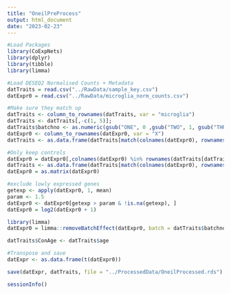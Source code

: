 ```yaml
---
title: "OneilPreProcess"
output: html_document
date: "2023-02-23"
---
```


```r
#Load Packages
library(CoExpNets)
library(dplyr)
library(tibble)
library(limma)
```

```r
#Load DESEQ2 Normalised Counts + Metadata
datTraits = read.csv("../RawData/sample_key.csv")
datExpr0 = read.csv("../RawData/microglia_norm_counts.csv")

#Make sure they match up
datTraits <- column_to_rownames(datTraits, var = "microglia")
datTraits <- datTraits[,-c(1, 5)];
datTraits$batchno <- as.numeric(gsub("ONE", 0 ,gsub("TWO", 1, gsub("THREE", 3, datTraits$batchno))))   
datExpr0 <- column_to_rownames(datExpr0, var = "X") 
datTraits <- as.data.frame(datTraits[match(colnames(datExpr0), rownames(datTraits)), ])

#Only keep controls
datExpr0 = datExpr0[,colnames(datExpr0) %in% rownames(datTraits[datTraits$tx == "CON",])]
datTraits <- as.data.frame(datTraits[match(colnames(datExpr0), rownames(datTraits)), ])
datExpr0 = as.matrix(datExpr0)

#exclude lowly expressed genes
getexp <- apply(datExpr0, 1, mean)
param <- 1.5
datExpr0 <- datExpr0[getexp > param & !is.na(getexp), ] 
datExpr0 = log2(datExpr0 + 1)

library(limma)
datExpr0 = limma::removeBatchEffect(datExpr0, batch = datTraits$batchno, design = model.matrix(~age, datTraits))

datTraits$ConAge <- datTraits$age

#Transpose and save
datExpr <- as.data.frame(t(datExpr0))

save(datExpr, datTraits, file = "../ProcessedData/OneilProcessed.rds")
```

```r
sessionInfo()
```

